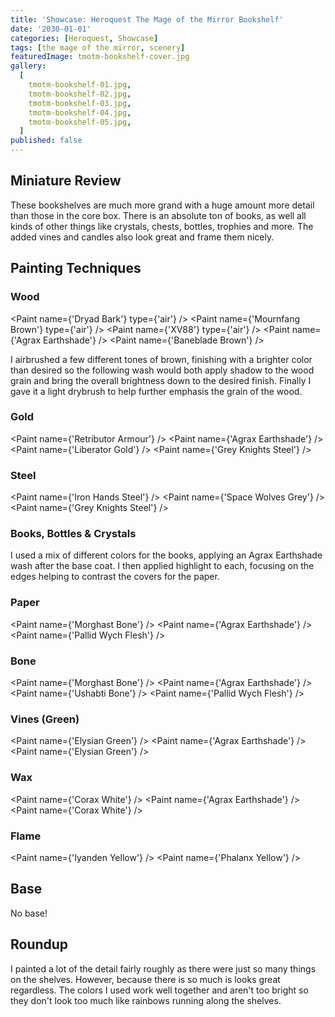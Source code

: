 ```yaml
---
title: 'Showcase: Heroquest The Mage of the Mirror Bookshelf'
date: '2030-01-01'
categories: [Heroquest, Showcase]
tags: [the mage of the mirror, scenery]
featuredImage: tmotm-bookshelf-cover.jpg
gallery:
  [
    tmotm-bookshelf-01.jpg,
    tmotm-bookshelf-02.jpg,
    tmotm-bookshelf-03.jpg,
    tmotm-bookshelf-04.jpg,
    tmotm-bookshelf-05.jpg,
  ]
published: false
---
```



## Miniature Review

These bookshelves are much more grand with a huge amount more detail than those in the core box. There is an absolute
ton of books, as well all kinds of other things like crystals, chests, bottles, trophies and more. The added vines and
candles also look great and frame them nicely.

## Painting Techniques

### Wood

<Paint name={'Dryad Bark'} type={'air'} />
<Paint name={'Mournfang Brown'} type={'air'} />
<Paint name={'XV88'} type={'air'} />
<Paint name={'Agrax Earthshade'} />
<Paint name={'Baneblade Brown'} />

I airbrushed a few different tones of brown, finishing with a brighter color than desired so the following wash
would both apply shadow to the wood grain and bring the overall brightness down to the desired finish.
Finally I gave it a light drybrush to help further emphasis the grain of the wood.

### Gold

<Paint name={'Retributor Armour'} />
<Paint name={'Agrax Earthshade'} />
<Paint name={'Liberator Gold'} />
<Paint name={'Grey Knights Steel'} />

### Steel

<Paint name={'Iron Hands Steel'} />
<Paint name={'Space Wolves Grey'} />
<Paint name={'Grey Knights Steel'} />

### Books, Bottles & Crystals

I used a mix of different colors for the books, applying an Agrax Earthshade wash after the base coat. I then applied
highlight to each, focusing on the edges helping to contrast the covers for the paper.

### Paper

<Paint name={'Morghast Bone'} />
<Paint name={'Agrax Earthshade'} />
<Paint name={'Pallid Wych Flesh'} />

### Bone

<Paint name={'Morghast Bone'} />
<Paint name={'Agrax Earthshade'} />
<Paint name={'Ushabti Bone'} />
<Paint name={'Pallid Wych Flesh'} />

### Vines (Green)

<Paint name={'Elysian Green'} />
<Paint name={'Agrax Earthshade'} />
<Paint name={'Elysian Green'} />

### Wax

<Paint name={'Corax White'} />
<Paint name={'Agrax Earthshade'} />
<Paint name={'Corax White'} />

### Flame

<Paint name={'Iyanden Yellow'} />
<Paint name={'Phalanx Yellow'} />

## Base

No base!

## Roundup

I painted a lot of the detail fairly roughly as there were just so many things on the shelves. However, because there
is so much is looks great regardless. The colors I used work well together and aren't too bright so they don't look
too much like rainbows running along the shelves.
